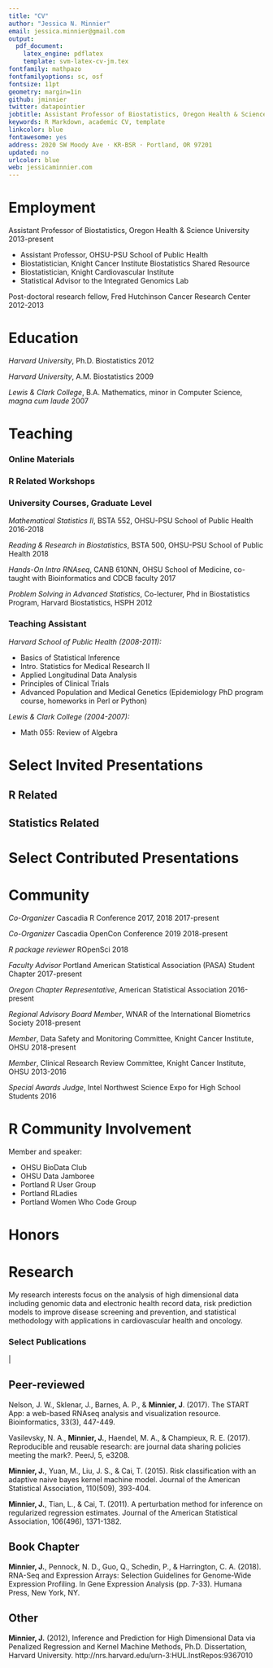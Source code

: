 ```yaml
---
title: "CV"
author: "Jessica N. Minnier"
email: jessica.minnier@gmail.com
output:
  pdf_document:
    latex_engine: pdflatex
    template: svm-latex-cv-jm.tex
fontfamily: mathpazo
fontfamilyoptions: sc, osf
fontsize: 11pt
geometry: margin=1in
github: jminnier
twitter: datapointier
jobtitle: Assistant Professor of Biostatistics, Oregon Health & Science University
keywords: R Markdown, academic CV, template
linkcolor: blue
fontawesome: yes
address: 2020 SW Moody Ave · KR-BSR · Portland, OR 97201
updated: no
urlcolor: blue
web: jessicaminnier.com
---
```


# Employment

Assistant Professor of Biostatistics, Oregon Health & Science University \hfill 2013-present

- Assistant Professor, OHSU-PSU School of Public Health
- Biostatistician, Knight Cancer Institute Biostatistics Shared Resource
- Biostatistician, Knight Cardiovascular Institute
- Statistical Advisor to the Integrated Genomics Lab

Post-doctoral research fellow, Fred Hutchinson Cancer Research Center \hfill 2012-2013

# Education

*Harvard University*, Ph.D. Biostatistics \hfill 2012

*Harvard University*, A.M. Biostatistics \hfill 2009

*Lewis & Clark College*, B.A. Mathematics, minor in Computer Science, *magna cum laude* \hfill 2007



# Teaching

### Online Materials

\begin{enumerate}
\item[2017] R Bootcamp Chapter 5: "Simple Stats and Modeling with broom", with \href{https://laderast.github.io/}{Ted Laderas, PhD} \hfill \href{https://www.datacamp.com/courses/rbootcamp}{DataCamp}, \href{https://github.com/laderast/RBootcamp/blob/master/chapter5.md}{github}
\item[2017] Data Exploration \& Statistics, with \href{https://laderast.github.io/}{Ted Laderas, PhD}, {\em Oregon Data Science Institute} \hfill
\href{https://minnier.shinyapps.io/ODSI_continuousData/}{learnR},
\href{https://github.com/laderast/DSIExplore/blob/master/inst/tutorials/continuousData/continuousData.Rmd}{github}
\end{enumerate}

### R Related Workshops

\begin{enumerate}
\item[2018] Common Mistakes in Statistics \hfill OHSU BioData Club
\item[2017] R Bootcamp (series co-taught with Ted Laderas, PhD) \hfill OHSU BioData Club
\end{enumerate}

### University Courses, Graduate Level

*Mathematical Statistics II*, BSTA 552, OHSU-PSU School of Public Health \hfill 2016-2018

*Reading & Research in Biostatistics*, BSTA 500, OHSU-PSU School of Public Health \hfill 2018

*Hands-On Intro RNAseq*, CANB 610NN, OHSU School of Medicine, co-taught with Bioinformatics and CDCB faculty \hfill 2017

*Problem Solving in Advanced Statistics*, Co-lecturer, Phd in Biostatistics Program, Harvard Biostatistics, HSPH \hfill 2012

### Teaching Assistant

*Harvard School of Public Health (2008-2011): *

- Basics of Statistical Inference
- Intro. Statistics for Medical Research II
- Applied Longitudinal Data Analysis
- Principles of Clinical Trials
- Advanced Population and Medical Genetics (Epidemiology PhD program course, homeworks in Perl or Python)

*Lewis & Clark College (2004-2007):*

- Math 055: Review of Algebra





# Select Invited Presentations

## R Related

\begin{enumerate}
\item[2018] Shiny Apps in Genomics and Clinical Trials. R in Pharma. Cambridge, MA.
\item[2018] Building Shiny Apps: Challenges and Responsibilities. Data Day Texas. Austin, TX.
\item[2017] R and Machine Learning: Automated Feature Selection of Predictors in Electronic Medical Records. Portland Women Who Code Group.
\item[2016] The START App: Shiny Transcriptome Analysis Resource Tool. Portland R User Group.
\item[2016] Reproducible Research in Statistics. Cancer Research \& Biostatistics and OHSU Knight Cancer Biostatistics Shared Resource Summer Retreat, Cancer Research \& Biostatistics. Seattle, WA. 
\end{enumerate}

## Statistics Related

\begin{enumerate}
\item[2018] Integrative Analysis of Metabolomics and Lipidomics with Application to Microvascular Dysfunction. The Western North American Region of the International Biometric Society 2018 Annual Meeting. Edmonton, Alberta, Canada.
\item [2017] Automated Feature Selection for Predictors in Electronic Medical Records. Lifetime Data Analysis Conference. Storrs, CT. May 27, 2017.
\item[2014] Post PhD: What to Expect in Your First Year? Women in Statistics Conference. Research Triangle, NC. May 16, 2014.
\item[2014] Genome-wide risk modeling with machine learning methods. GECCO Investigator Meetings, Fred Hutchinson Cancer Research Center. Seattle, WA. 
\end{enumerate}

# Select Contributed Presentations

\begin{enumerate}
\item[2018] {\bf{Minnier J}}, Laderas T. Mixing Active Learning and Lecturing: Using Interactive Visualization as a Teaching Tool. Joint Statistical Meetings. Vancouver, BC, Canada.
\item[2018] {\bf{Minnier J}}. Building Shiny Apps: With Great Power Comes Great Responsibility. Conference in Statistical Practice. Portland, OR.

\end{enumerate}

# Community

*Co-Organizer* Cascadia R Conference 2017, 2018 \hfill 2017-present

*Co-Organizer* Cascadia OpenCon Conference 2019 \hfill 2018-present

*R package reviewer* ROpenSci \hfill 2018

*Faculty Advisor* Portland American Statistical Association (PASA) Student Chapter \hfill 2017-present

*Oregon Chapter Representative*, American Statistical Association \hfill 2016-present

*Regional Advisory Board Member*, WNAR of the International Biometrics Society \hfill 2018-present

*Member*, Data Safety and Monitoring Committee, Knight Cancer Institute, OHSU \hfill 2018-present

*Member*, Clinical Research Review Committee, Knight Cancer Institute, OHSU \hfill 2013-2016

*Special Awards Judge*, Intel Northwest Science Expo for High School Students \hfill 2016

# R Community Involvement

Member and speaker:

- OHSU BioData Club
- OHSU Data Jamboree
- Portland R User Group
- Portland RLadies
- Portland Women Who Code Group

# Honors

\begin{enumerate}
\item[2018] NASA Datanaut, NASA
\item[2018] Diversity Travel Scholarship to attend Rstudio::conf, Rstudio, Inc.
\item[2017]		International Mathematical Society New Researcher’s Conference Invitee and Travel Award
\item[2012]		Finalist Best Statistics Student Paper Award, American Public Health Association
\item[2011]		David P. Byar Young Investigator Award for the Joint Statistical Meetings, American Statistical Association Biometrics Section
\item[2011]		Rose Traveling Fellowship in Chronic Disease Epidemiology \& Biostatistics, Harvard School of Public Health
\item[2011] 	Distinguished Student Paper Award, ENAR International Biometrics Society
\item[2007]		Phi Beta Kappa, Lewis \& Clark College
\item[2006]	Barry M. Goldwater Scholar
\item[2003-2007]	Trustee Merit Scholarship, Lewis \& Clark College
\end{enumerate}

# Research

My research interests focus on the analysis of high dimensional data including genomic data and electronic health record data, risk prediction models to improve disease screening and prevention, and statistical methodology with applications in cardiovascular health and oncology. 

### Select Publications

\href{https://scholar.google.com/citations?user=ZAw3q_MAAAAJ&hl=en}{google scholar} | \href{https://orcid.org/0000-0002-3527-2757
}{orcid 0000-0002-3527-2757}

## Peer-reviewed



Nelson, J. W., Sklenar, J., Barnes, A. P., & **Minnier, J**. (2017). The START App: a web-based RNAseq analysis and visualization resource. Bioinformatics, 33(3), 447-449.

Vasilevsky, N. A., **Minnier, J.**, Haendel, M. A., & Champieux, R. E. (2017). Reproducible and reusable research: are journal data sharing policies meeting the mark?. PeerJ, 5, e3208.

**Minnier, J.**, Yuan, M., Liu, J. S., & Cai, T. (2015). Risk classification with an adaptive naive bayes kernel machine model. Journal of the American Statistical Association, 110(509), 393-404.

**Minnier, J.**, Tian, L., & Cai, T. (2011). A perturbation method for inference on regularized regression estimates. Journal of the American Statistical Association, 106(496), 1371-1382.

## Book Chapter

**Minnier, J.**, Pennock, N. D., Guo, Q., Schedin, P., & Harrington, C. A. (2018). RNA-Seq and Expression Arrays: Selection Guidelines for Genome-Wide Expression Profiling. In Gene Expression Analysis (pp. 7-33). Humana Press, New York, NY.

## Other

**Minnier, J.** (2012), Inference and Prediction for High Dimensional Data via Penalized Regression and Kernel Machine Methods, Ph.D. Dissertation, Harvard University. http://nrs.harvard.edu/urn-3:HUL.InstRepos:9367010





